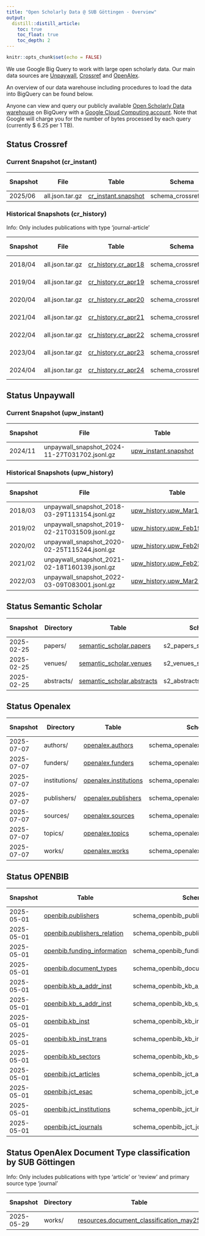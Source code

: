 ```yaml
---
title: "Open Scholarly Data @ SUB Göttingen - Overview"
output:
  distill::distill_article:
    toc: true
    toc_float: true
    toc_depth: 2
---
```


```r
knitr::opts_chunk$set(echo = FALSE)
```

We use Google Big Query to work with large open scholarly data. Our main data sources are [Unpaywall](https://unpaywall.org), [Crossref](https://www.crossref.org) and [OpenAlex](https://openalex.org).

An overview of our data warehouse including procedures to load the data into BigQuery can be found below.

Anyone can view and query our publicly available [Open Scholarly Data  warehouse](https://console.cloud.google.com/bigquery?hl=en&project=subugoe-collaborative) on BigQuery with a [Google Cloud Computing account](https://cloud.google.com/). Note that Google will charge you for the number of bytes processed by each query (currently $ 6.25 per 1 TB). 

## Status Crossref

### Current Snapshot (cr_instant)

::: l-body-outset

| Snapshot        | File            | Table               | Schema               | Procedure | Last Changed | Coverage  | Number of rows |
|-----------------|-----------------|---------------------|----------------------|-----------|--------------|-----------|--------------------|
|  2025/06        | all.json.tar.gz | [cr_instant.snapshot](https://console.cloud.google.com/bigquery?ws=!1m4!1m3!3m2!1ssubugoe-collaborative!2scr_instant) | schema_crossref.json | [Repo](https://github.com/naustica/crossref_bq) |  14.07.2025  | All             | 171.073.897     |

:::

### Historical Snapshots (cr_history)

Info: Only includes publications with type 'journal-article'

::: l-body-outset

| Snapshot        | File            | Table               | Schema               | Procedure | Last Changed | Coverage  | Number of rows |
|-----------------|-----------------|---------------------|----------------------|-----------|--------------|-----------|--------------------|
|  2018/04        | all.json.tar.gz | [cr_history.cr_apr18](https://console.cloud.google.com/bigquery?ws=!1m4!1m3!3m2!1ssubugoe-collaborative!2scr_history) | schema_crossref.json | [Repo](https://github.com/naustica/crossref_bq) |  20.02.2022  | 2013-2018 | 16.766.035 |
|  2019/04        | all.json.tar.gz | [cr_history.cr_apr19](https://console.cloud.google.com/bigquery?ws=!1m4!1m3!3m2!1ssubugoe-collaborative!2scr_history) | schema_crossref.json | [Repo](https://github.com/naustica/crossref_bq) |  29.10.2021  | 2013-2019 | 20.715.644 |
|  2020/04        | all.json.tar.gz | [cr_history.cr_apr20](https://console.cloud.google.com/bigquery?ws=!1m4!1m3!3m2!1ssubugoe-collaborative!2scr_history) | schema_crossref.json | [Repo](https://github.com/naustica/crossref_bq) |  29.10.2021  | 2013-2020 | 25.334.525 |
|  2021/04        | all.json.tar.gz | [cr_history.cr_apr21](https://console.cloud.google.com/bigquery?ws=!1m4!1m3!3m2!1ssubugoe-collaborative!2scr_history) | schema_crossref.json | [Repo](https://github.com/naustica/crossref_bq) |  29.10.2021  | 2013-2021 | 30.579.119 |
|  2022/04        | all.json.tar.gz | [cr_history.cr_apr22](https://console.cloud.google.com/bigquery?ws=!1m4!1m3!3m2!1ssubugoe-collaborative!2scr_history) | schema_crossref.json | [Repo](https://github.com/naustica/crossref_bq) |  14.05.2022  | 2013-2022 | 35.939.195 |
|  2023/04        | all.json.tar.gz | [cr_history.cr_apr23](https://console.cloud.google.com/bigquery?ws=!1m4!1m3!3m2!1ssubugoe-collaborative!2scr_history) | schema_crossref.json | [Repo](https://github.com/naustica/crossref_bq) |  07.05.2023  | 2013-2023 | 41.767.461 |
|  2024/04        | all.json.tar.gz | [cr_history.cr_apr24](https://console.cloud.google.com/bigquery?ws=!1m4!1m3!3m2!1ssubugoe-collaborative!2scr_history) | schema_crossref.json | [Repo](https://github.com/naustica/crossref_bq) |  07.05.2024  | 2013-2024 | 47.709.184 |

:::

## Status Unpaywall

### Current Snapshot (upw_instant)

::: l-body-outset

| Snapshot| File                                          | Table                | Schema               | Procedure | Last Changed | Coverage  | Number of rows |
|---------|-----------------------------------------------|----------------------|----------------------|-----------|--------------|-----------|-----------------|
| 2024/11 | unpaywall_snapshot_2024-11-27T031702.jsonl.gz | [upw_instant.snapshot](https://console.cloud.google.com/bigquery?ws=!1m4!1m3!3m2!1ssubugoe-collaborative!2supw_instant) | bq_schema_nov24.json | [Repo](https://github.com/naustica/unpaywall_bq) | 23.06.2025 | 2008-2025 | 94.924.816 |

:::

### Historical Snapshots (upw_history)

::: l-body-outset

| Snapshot| File                                          | Table                       | Schema               | Procedure | Last Changed | Coverage  | Number of rows |
|---------|-----------------------------------------------|-----------------------------|----------------------|-----------|--------------|-----------|-----------------|
| 2018/03 | unpaywall_snapshot_2018-03-29T113154.jsonl.gz | [upw_history.upw_Mar18_08_20](https://console.cloud.google.com/bigquery?ws=!1m4!1m3!3m2!1ssubugoe-collaborative!2supw_history) | bq_schema_mar18.json | [Repo](https://github.com/naustica/unpaywall_bq) |  29.10.2021  | 2008-2018 | 36.557.043 |
| 2019/02 | unpaywall_snapshot_2019-02-21T031509.jsonl.gz | [upw_history.upw_Feb19_08_19](https://console.cloud.google.com/bigquery?ws=!1m4!1m3!3m2!1ssubugoe-collaborative!2supw_history) | bq_schema_feb19.json | [Repo](https://github.com/naustica/unpaywall_bq) |  10.11.2021  | 2008-2019 | 42.143.979 |
| 2020/02 | unpaywall_snapshot_2020-02-25T115244.jsonl.gz | [upw_history.upw_Feb20_08_20](https://console.cloud.google.com/bigquery?ws=!1m4!1m3!3m2!1ssubugoe-collaborative!2supw_history) | bq_schema_feb20.json | [Repo](https://github.com/naustica/unpaywall_bq) |  30.10.2021  | 2008-2020 | 49.717.710 |
| 2021/02 | unpaywall_snapshot_2021-02-18T160139.jsonl.gz | [upw_history.upw_Feb21_08_21](https://console.cloud.google.com/bigquery?ws=!1m4!1m3!3m2!1ssubugoe-collaborative!2supw_history) | bq_schema_feb21.json | [Repo](https://github.com/naustica/unpaywall_bq) |  29.10.2021  | 2008-2021 | 58.437.927 |
| 2022/03 | unpaywall_snapshot_2022-03-09T083001.jsonl.gz | [upw_history.upw_Mar22_08_22](https://console.cloud.google.com/bigquery?ws=!1m4!1m3!3m2!1ssubugoe-collaborative!2supw_history) | bq_schema_mar22.json | [Repo](https://github.com/naustica/unpaywall_bq) |  14.03.2022 | 2008-2022 | 67.424.819 |

:::

## Status Semantic Scholar 

::: l-body-outset

| Snapshot   | Directory    | Table                | Schema               | Procedure | Last Changed | Coverage  | Number of rows |
|------------|--------------|----------------------|----------------------|-----------|--------------|-----------|-----------------|
| 2025-02-25 | papers/      | [semantic_scholar.papers](https://console.cloud.google.com/bigquery?ws=!1m4!1m3!3m2!1ssubugoe-collaborative!2ssemantic_scholar) | s2_papers_schema.json | [Repo](https://github.com/naustica/semantic_scholar_bq) |  04.03.2025 | All | 224.566.486 |
| 2025-02-25 | venues/      | [semantic_scholar.venues](https://console.cloud.google.com/bigquery?ws=!1m4!1m3!3m2!1ssubugoe-collaborative!2ssemantic_scholar) | s2_venues_schema.json | [Repo](https://github.com/naustica/semantic_scholar_bq) |  04.03.2025 | All | 194.578 |
| 2025-02-25 | abstracts/      | [semantic_scholar.abstracts](https://console.cloud.google.com/bigquery?ws=!1m4!1m3!3m2!1ssubugoe-collaborative!2ssemantic_scholar) | s2_abstracts_schema.json | [Repo](https://github.com/naustica/semantic_scholar_bq) |  04.03.2025 | All | 108.246.108 |

:::

## Status Openalex

::: l-body-outset

| Snapshot   | Directory     | Table                 | Schema                            | Procedure | Last Changed | Coverage  | Number of rows |
|------------|---------------|-----------------------|-----------------------------------|-----------|--------------|-----------|----------------------|
| 2025-07-07 | authors/      | [openalex.authors](https://console.cloud.google.com/bigquery?ws=!1m4!1m3!3m2!1ssubugoe-collaborative!2sopenalex)      | schema_openalex_author.json       | [Repo](https://github.com/naustica/openalex) |  14.07.2025  | All | 104.007.169 |
| 2025-07-07 | funders/      | [openalex.funders](https://console.cloud.google.com/bigquery?ws=!1m4!1m3!3m2!1ssubugoe-collaborative!2sopenalex)      | schema_openalex_funders.json      | [Repo](https://github.com/naustica/openalex) |  14.07.2025  | All | 32.437 |
| 2025-07-07 | institutions/ | [openalex.institutions](https://console.cloud.google.com/bigquery?ws=!1m4!1m3!3m2!1ssubugoe-collaborative!2sopenalex) | schema_openalex_institutions.json | [Repo](https://github.com/naustica/openalex) |  14.07.2025  | All | 115.740 |
| 2025-07-07 | publishers/   | [openalex.publishers](https://console.cloud.google.com/bigquery?ws=!1m4!1m3!3m2!1ssubugoe-collaborative!2sopenalex)   | schema_openalex_publishers.json   | [Repo](https://github.com/naustica/openalex) |  14.07.2025  | All | 10.741 |
| 2025-07-07 | sources/      | [openalex.sources](https://console.cloud.google.com/bigquery?ws=!1m4!1m3!3m2!1ssubugoe-collaborative!2sopenalex)      | schema_openalex_sources.json      | [Repo](https://github.com/naustica/openalex) |  14.07.2025  | All | 260.790 |
| 2025-07-07 | topics/       | [openalex.topics](https://console.cloud.google.com/bigquery?ws=!1m4!1m3!3m2!1ssubugoe-collaborative!2sopenalex)       | schema_openalex_topics.json       | [Repo](https://github.com/naustica/openalex) |  14.07.2025  | All | 4.516 |
| 2025-07-07 | works/        | [openalex.works](https://console.cloud.google.com/bigquery?ws=!1m4!1m3!3m2!1ssubugoe-collaborative!2sopenalex)        | schema_openalex_work.json         | [Repo](https://github.com/naustica/openalex) |  14.07.2025  | All | 268.733.783 |

:::

## Status OPENBIB

::: l-body-outset

| Snapshot   | Table                 | Schema                            | Procedure | Last Changed | Coverage  | Number of rows |
|------------|-----------------------|-----------------------------------|-----------|--------------|-----------|----------------------|
| 2025-05-01 | [openbib.publishers](https://console.cloud.google.com/bigquery?ws=!1m4!1m3!3m2!1ssubugoe-collaborative!2sopenbib) | schema_openbib_publishers.json | [Repo](https://github.com/kbopenbib/kbopenbib_data/) | 11.04.2025 | 2014-2024 | 373 |
| 2025-05-01 | [openbib.publishers_relation](https://console.cloud.google.com/bigquery?ws=!1m4!1m3!3m2!1ssubugoe-collaborative!2sopenbib) | schema_openbib_publishers_relation.json | [Repo](https://github.com/kbopenbib/kbopenbib_data/) | 11.04.2025 | 2014-2024 | 212 |
| 2025-05-01 | [openbib.funding_information](https://console.cloud.google.com/bigquery?ws=!1m4!1m3!3m2!1ssubugoe-collaborative!2sopenbib) | schema_openbib_funding_information.json | [Repo](https://github.com/kbopenbib/kbopenbib_data/) | 14.04.2025 | 2020-2024 | 9.255 |
| 2025-05-01 | [openbib.document_types](https://console.cloud.google.com/bigquery?ws=!1m4!1m3!3m2!1ssubugoe-collaborative!2sopenbib) | schema_openbib_document_types.json | [Repo](https://github.com/kbopenbib/kbopenbib_data/) | 28.03.2025 | 2014-2024 | 56.063.628 |
| 2025-05-01 | [openbib.kb_a_addr_inst](https://console.cloud.google.com/bigquery?ws=!1m4!1m3!3m2!1ssubugoe-collaborative!2sopenbib) | schema_openbib_kb_a_addr_inst.json | [Repo](https://github.com/kbopenbib/kbopenbib_data/) | 14.04.2025 | All | 9.903.725 |
| 2025-05-01 | [openbib.kb_s_addr_inst](https://console.cloud.google.com/bigquery?ws=!1m4!1m3!3m2!1ssubugoe-collaborative!2sopenbib) | schema_openbib_kb_s_addr_inst.json | [Repo](https://github.com/kbopenbib/kbopenbib_data/) | 14.04.2025 | All | 9.900.278 |
| 2025-05-01 | [openbib.kb_inst](https://console.cloud.google.com/bigquery?ws=!1m4!1m3!3m2!1ssubugoe-collaborative!2sopenbib) | schema_openbib_kb_inst.json | [Repo](https://github.com/kbopenbib/kbopenbib_data/) | 14.04.2025 | All | 2.759 |
| 2025-05-01 | [openbib.kb_inst_trans](https://console.cloud.google.com/bigquery?ws=!1m4!1m3!3m2!1ssubugoe-collaborative!2sopenbib) | schema_openbib_kb_inst_trans.json | [Repo](https://github.com/kbopenbib/kbopenbib_data/) | 28.03.2025 | All | 91 |
| 2025-05-01 | [openbib.kb_sectors](https://console.cloud.google.com/bigquery?ws=!1m4!1m3!3m2!1ssubugoe-collaborative!2sopenbib) | schema_openbib_kb_sectors.json | [Repo](https://github.com/kbopenbib/kbopenbib_data/) | 28.03.2025 | All | 22 |
| 2025-05-01 | [openbib.jct_articles](https://console.cloud.google.com/bigquery?ws=!1m4!1m3!3m2!1ssubugoe-collaborative!2sopenbib) | schema_openbib_jct_articles.json | [Repo](https://github.com/kbopenbib/kbopenbib_data/) | 14.04.2025 | 2018-2025 | 1.996.190 |
| 2025-05-01 | [openbib.jct_esac](https://console.cloud.google.com/bigquery?ws=!1m4!1m3!3m2!1ssubugoe-collaborative!2sopenbib) | schema_openbib_jct_esac.json | [Repo](https://github.com/kbopenbib/kbopenbib_data/) | 14.04.2025 | 2018-2025 | 1.285 |
| 2025-05-01 | [openbib.jct_institutions](https://console.cloud.google.com/bigquery?ws=!1m4!1m3!3m2!1ssubugoe-collaborative!2sopenbib) | schema_openbib_jct_institutions.json | [Repo](https://github.com/kbopenbib/kbopenbib_data/) | 14.04.2025 | 2018-2025 | 28.007 |
| 2025-05-01 | [openbib.jct_journals](https://console.cloud.google.com/bigquery?ws=!1m4!1m3!3m2!1ssubugoe-collaborative!2sopenbib) | schema_openbib_jct_journals.json | [Repo](https://github.com/kbopenbib/kbopenbib_data/) | 14.04.2025 | 2018-2025 | 491.218 |

:::

## Status OpenAlex Document Type classification by SUB Göttingen

Info: Only includes publications with type 'article' or 'review' and primary source type 'journal'

::: l-body-outset

| Snapshot   | Directory    | Table                | Schema               | Procedure | Last Changed | Coverage  | Number of rows |
|------------|--------------|----------------------|----------------------|-----------|--------------|-----------|-----------------|
| 2025-05-29 | works/       | [resources.document_classification_may25](https://console.cloud.google.com/bigquery?ws=!1m4!1m3!3m2!1ssubugoe-collaborative!2sresources) | schema_document_types.json | [Repo](https://github.com/naustica/openalex_doctypes/tree/classifier/classifier) | 15.06.2025 | 2014-2025 | 60.762.537 |

:::